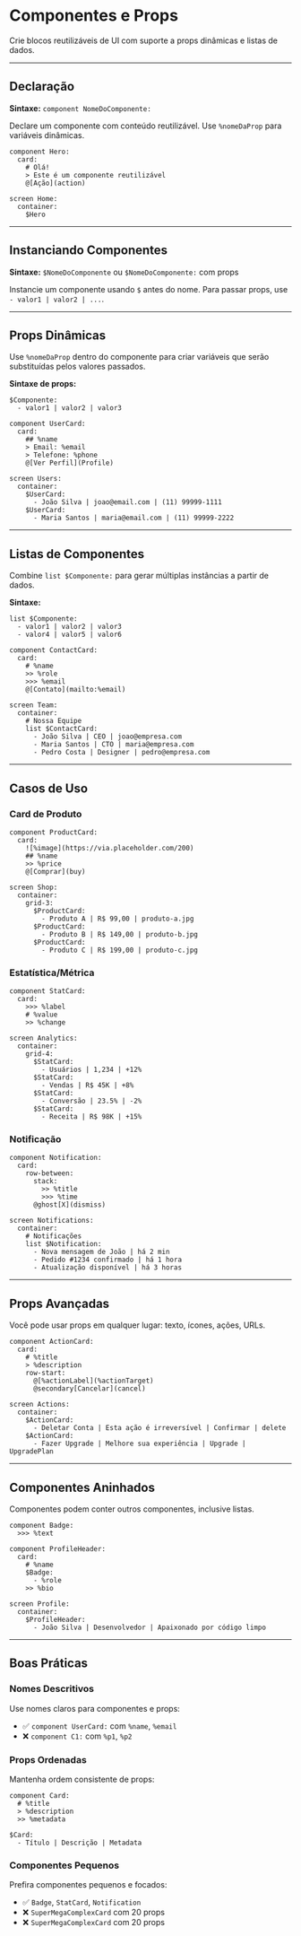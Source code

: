 
# Componentes e Props


Crie blocos reutilizáveis de UI com suporte a props dinâmicas e listas de dados.

---

## Declaração

**Sintaxe:** `component NomeDoComponente:`

Declare um componente com conteúdo reutilizável. Use `%nomeDaProp` para variáveis dinâmicas.

<DslExample title="Declarar Componente" description="Componente simples">

```dsl
component Hero:
  card:
    # Olá!
    > Este é um componente reutilizável
    @[Ação](action)

screen Home:
  container:
    $Hero
```

</DslExample>

---

## Instanciando Componentes

**Sintaxe:** `$NomeDoComponente` ou `$NomeDoComponente:` com props

Instancie um componente usando `$` antes do nome. Para passar props, use `- valor1 | valor2 | ...`.

---

## Props Dinâmicas

Use `%nomeDaProp` dentro do componente para criar variáveis que serão substituídas pelos valores passados.

**Sintaxe de props:**

```dsl
$Componente:
  - valor1 | valor2 | valor3
```

<DslExample title="Componente com Props" description="Interpolação de valores">

```dsl
component UserCard:
  card:
    ## %name
    > Email: %email
    > Telefone: %phone
    @[Ver Perfil](Profile)

screen Users:
  container:
    $UserCard:
      - João Silva | joao@email.com | (11) 99999-1111
    $UserCard:
      - Maria Santos | maria@email.com | (11) 99999-2222
```

</DslExample>

---

## Listas de Componentes

Combine `list $Componente:` para gerar múltiplas instâncias a partir de dados.

**Sintaxe:**

```dsl
list $Componente:
  - valor1 | valor2 | valor3
  - valor4 | valor5 | valor6
```

<DslExample title="Lista de Componentes" description="Múltiplas instâncias">

```dsl
component ContactCard:
  card:
    # %name
    >> %role
    >>> %email
    @[Contato](mailto:%email)

screen Team:
  container:
    # Nossa Equipe
    list $ContactCard:
      - João Silva | CEO | joao@empresa.com
      - Maria Santos | CTO | maria@empresa.com
      - Pedro Costa | Designer | pedro@empresa.com
```

</DslExample>

---

## Casos de Uso

### Card de Produto

<DslExample title="Produto Reutilizável" description="Componente de produto">

```dsl
component ProductCard:
  card:
    ![%image](https://via.placeholder.com/200)
    ## %name
    >> %price
    @[Comprar](buy)

screen Shop:
  container:
    grid-3:
      $ProductCard:
        - Produto A | R$ 99,00 | produto-a.jpg
      $ProductCard:
        - Produto B | R$ 149,00 | produto-b.jpg
      $ProductCard:
        - Produto C | R$ 199,00 | produto-c.jpg
```

</DslExample>

### Estatística/Métrica

<DslExample title="Card de Métrica" description="Dashboard com componentes">

```dsl
component StatCard:
  card:
    >>> %label
    # %value
    >> %change

screen Analytics:
  container:
    grid-4:
      $StatCard:
        - Usuários | 1,234 | +12%
      $StatCard:
        - Vendas | R$ 45K | +8%
      $StatCard:
        - Conversão | 23.5% | -2%
      $StatCard:
        - Receita | R$ 98K | +15%
```

</DslExample>

### Notificação

<DslExample title="Lista de Notificações" description="Componente com ação">

```dsl
component Notification:
  card:
    row-between:
      stack:
        >> %title
        >>> %time
      @ghost[X](dismiss)

screen Notifications:
  container:
    # Notificações
    list $Notification:
      - Nova mensagem de João | há 2 min
      - Pedido #1234 confirmado | há 1 hora
      - Atualização disponível | há 3 horas
```

</DslExample>

---

## Props Avançadas

Você pode usar props em qualquer lugar: texto, ícones, ações, URLs.

<DslExample title="Props Avançadas" description="Props em múltiplos contextos">

```dsl
component ActionCard:
  card:
    # %title
    > %description
    row-start:
      @[%actionLabel](%actionTarget)
      @secondary[Cancelar](cancel)

screen Actions:
  container:
    $ActionCard:
      - Deletar Conta | Esta ação é irreversível | Confirmar | delete
    $ActionCard:
      - Fazer Upgrade | Melhore sua experiência | Upgrade | UpgradePlan
```

</DslExample>

---

## Componentes Aninhados

Componentes podem conter outros componentes, inclusive listas.

<DslExample title="Componentes Aninhados" description="Composição de componentes">

```dsl
component Badge:
  >>> %text

component ProfileHeader:
  card:
    # %name
    $Badge:
      - %role
    >> %bio

screen Profile:
  container:
    $ProfileHeader:
      - João Silva | Desenvolvedor | Apaixonado por código limpo
```

</DslExample>

---

## Boas Práticas

### Nomes Descritivos
Use nomes claros para componentes e props:
- ✅ `component UserCard:` com `%name`, `%email`
- ❌ `component C1:` com `%p1`, `%p2`

### Props Ordenadas
Mantenha ordem consistente de props:
```dsl
component Card:
  # %title
  > %description
  >> %metadata

$Card:
  - Título | Descrição | Metadata
```

### Componentes Pequenos
Prefira componentes pequenos e focados:
- ✅ `Badge`, `StatCard`, `Notification`
- ❌ `SuperMegaComplexCard` com 20 props
- ❌ `SuperMegaComplexCard` com 20 props
